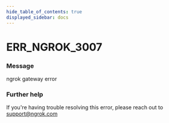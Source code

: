 ```yaml
---
hide_table_of_contents: true
displayed_sidebar: docs
---
```



# ERR_NGROK_3007

### Message

ngrok gateway error

### Further help

If you're having trouble resolving this error, please reach out to [support@ngrok.com](mailto:support@ngrok.com?subject=Help%20with%20ERR_NGROK_3007)

<ErrorDetails error="err_ngrok_3007" />
